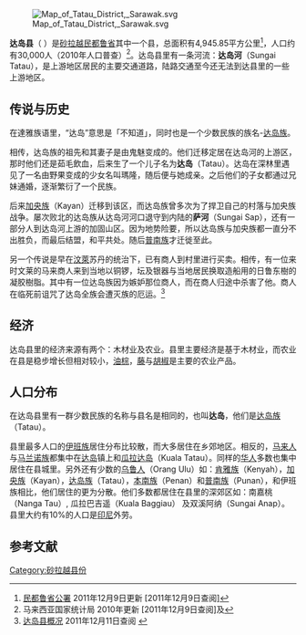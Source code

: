 {{Infobox Settlement
|name=达岛县
|official_name=Daerah Tatau
|image_blank_emblem = Flag of Sarawak.svg
|blank_emblem_type = 砂拉越县
|image_map = Sarawakbintulutatau.png
|mapsize=225px
|subdivision_type=国家
|subdivision_name=[[马来西亚|马来西亚]]
|subdivision_type1=州属
|subdivision_name1=[[砂拉越|砂拉越]]
|subdivision_type2=省份
|subdivision_name2=[[民都鲁省|民都鲁省]]
|subdivision_type3=地方政府
|subdivision_name3=[[民都鲁省发展局|民都鲁省发展局]] ''Bintulu Development Authority (BDA)''
|area_total_km2 = 4945.85
|population_total = 30383
|population_density_km2 = auto
|population_as_of = 2010
|blank2_name = 族群
|blank2_info = [[伊班族|伊班]] (61.56%), [[华人|华人]] (5.1%), [[馬蘭諾族|馬蘭諾]] (5.2%), [[马来人|马来人]] (3.2%), 与其他 (24.94%)
|seat_type =县城
|seat = [[达岛|达岛]]
|website = [http://www.bda.gov.my/%20 民都鲁省发展局官方网站]{{dead link|date=十月 2017 |bot=InternetArchiveBot }}{{ms}}
}}
[[File:Map_of_Tatau_District,_Sarawak.svg|thumb]]

'''达岛县'''（''{{lang-en|Tatau District}} {{lang-ms|Daerah Tatau}}''）是[[砂拉越|砂拉越]][[民都鲁省|民都鲁省]]其中一个县，总面积有4,945.85平方公里<ref>[http://www.bintuluro.sarawak.gov.my/modules/web/page.php?id=93 民都鲁省公署] {{webarchive|url=https://archive.is/20120722020402/http://www.bintuluro.sarawak.gov.my/modules/web/page.php?id=93 |date=2012-07-22 }} 2011年12月9日更新 [2011年12月9日查阅]</ref>，人口约有30,000人（2010年人口普查）<ref>马来西亚国家统计局 {{cite web |url=http://www.statistics.gov.my/portal/download_Population/files/census2010/Taburan_Penduduk_dan_Ciri-ciri_Asas_Demografi.pdf |title=存档副本 |accessdate=2011-11-24  |deadurl=yes |archiveurl=https://web.archive.org/web/20131113165406/http://www.statistics.gov.my/portal/download_Population/files/census2010/Taburan_Penduduk_dan_Ciri-ciri_Asas_Demografi.pdf |archivedate=2013-11-13 }} 2010年更新 [2011年12月9日查阅]{{en}}及{{ms}}</ref>。达岛县里有一条河流：'''达岛河'''（Sungai Tatau），是上游地区居民的主要交通道路，陆路交通至今还无法到达县里的一些上游地区。

== 传说与历史 ==
在達雅族语里，“达岛”意思是「不知道」，同时也是一个少数民族的族名-[[达岛族|达岛族]]。

相传，达岛族的祖先和其妻子是由鬼魅变成的。他们迁移定居在达岛河的上游区，那时他们还是茹毛飲血，后来生了一个儿子名为'''达岛'''（Tatau）。达岛在深林里遇见了一名由野果变成的少女名叫瑪隆，随后便与她成亲。之后他们的子女都通过兄妹通婚，逐渐繁衍了一个民族。

后来[[加央族|加央族]]（Kayan）迁移到该区，而达岛族曾多次为了捍卫自己的村落与加央族战争。屡次败北的达岛族从达岛河河口退守到内陆的'''萨河'''（Sungai Sap），还有一部分人到达岛河上游的加固山区。因为地势险要，所以达岛族与加央族都一直分不出胜负，而最后结盟，和平共处。随后[[普南族|普南族]]才迁徙至此。

另一个传说是早在[[汶萊|汶萊]]苏丹的统治下，已有商人到村里进行买卖。相传，有一位来时文莱的马来商人来到当地以铜锣，坛及银器与当地居民换取造船用的日鲁东樹的凝胶樹脂。其中有一位达岛族因为嫉妒那位商人，而在商人归途中杀害了他。商人在临死前诅咒了达岛全族会遭灭族的厄运。<ref>[http://p216bintulu.com/btu-map-safari/indexb5.html 达岛县概况]{{dead link|date=十月 2017 |bot=InternetArchiveBot }} 2011年12月11日查阅 {{zh}}</ref>

== 经济 ==
达岛县里的经济来源有两个：木材业及农业。县里主要经济是基于木材业，而农业在县是稳步增长但相对较小，[[油棕|油棕]]，[[藤|藤]]与[[胡椒|胡椒]]是主要的农业产品。

== 人口分布 ==
在达岛县里有一群少数民族的名称与县名是相同的，也叫'''达岛'''，他们是[[达岛族|达岛族]]（Tatau）。

县里最多人口的[[伊班族|伊班族]]居住分布比较散，而大多居住在乡郊地区。相反的，[[马来人|马来人]]与[[马兰诺族|马兰诺族]]都集中在[[达岛|达岛]]镇上和[[瓜拉达岛|瓜拉达岛]]（Kuala Tatau）。同样的[[华人|华人]]多数也集中居住在县城里。另外还有少数的[[乌鲁人|乌鲁人]]（Orang Ulu）如：[[肯雅族|肯雅族]]（Kenyah），[[加央族|加央族]]（Kayan），[[达岛族|达岛族]]（Tatau），[[本南族|本南族]]（Penan）和[[普南族|普南族]]（Punan），和伊班族相比，他们居住的更为分散。他们多数都居住在县里的深郊区如：南嘉桃（Nanga Tau）, 瓜拉巴吉遥（Kuala Baggiau） 及双溪阿纳（Sungai Anap）。
县里大约有10%的人口是[[印尼|印尼]]外劳。

==参考文献==
{{reflist}}

{{砂拉越}}
{{马来西亚县份}}

[[Category:砂拉越县份|Category:砂拉越县份]]